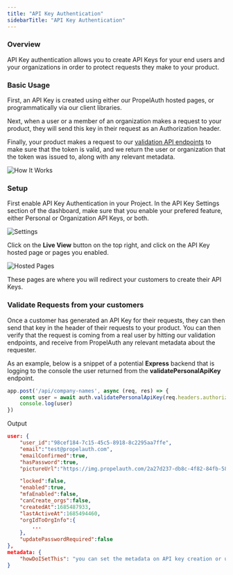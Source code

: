 ```yaml
---
title: "API Key Authentication"
sidebarTitle: "API Key Authentication"
---
```


### Overview

API Key authentication allows you to create API Keys for your end users and your organizations in order to protect requests they make to your product.

### Basic Usage

First, an API Key is created using either our PropelAuth hosted pages, or programmatically via our client libraries.

Next, when a user or a member of an organization makes a request to your product, they will send this key in their request as an Authorization header.

Finally, your product makes a request to our [validation API endpoints](/reference/backend-apis/node#validate-personal-api-key) to make sure 
that the token is valid, and we return the user or organization that the token was issued to, along with any relevant metadata.

![How It Works](/images/api-key-auth.png)

### Setup 

First enable API Key Authentication in your Project. In the API Key Settings section of the dashboard, make
 sure that you enable your prefered feature, either Personal or Organization API Keys, or both.

![Settings](/images/api-key-auth-settings.png)

Click on the **Live View** button on the top right, and click on the API Key hosted page or pages you enabled.

![Hosted Pages](/images/api-key-auth-hosted-page.png)

These pages are where you will redirect your customers to create their API Keys. 

### Validate Requests from your customers

Once a customer has generated an API Key for their requests, they can then send that key in the header of their requests to your product. You 
can then verify that the request is coming from a real user by hitting our validation endpoints, and receive from PropelAuth any relevant metadata about 
the requester.

As an example, below is a snippet of a potential **Express** backend that is logging to the console the user returned from the **validatePersonalApiKey** endpoint.

```js
app.post('/api/company-names', async (req, res) => {
    const user = await auth.validatePersonalApiKey(req.headers.authorization)
    console.log(user)
})
```

Output

```JSON
user: {
	"user_id":"98cef184-7c15-45c5-8918-8c2295aa7ffe",
	"email":"test@propelauth.com",
	"emailConfirmed":true,
	"hasPassword":true,
	"pictureUrl":"https://img.propelauth.com/2a27d237-db8c-4f82-84fb-5824dfaedc87.png",

	"locked":false,
	"enabled":true,
	"mfaEnabled":false,
	"canCreate_orgs":false,
	"createdAt":1685487933,
	"lastActiveAt":1685494460,
	"orgIdToOrgInfo":{
		...
	},
	"updatePasswordRequired":false
},
metadata: {
	"howDoISetThis": "you can set the metadata on API key creation or update"
}
```